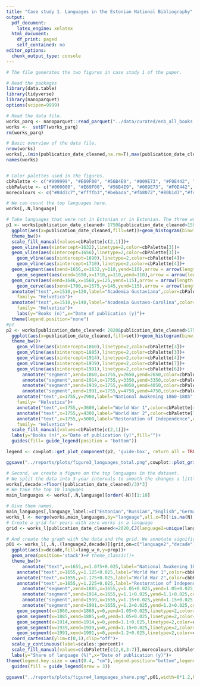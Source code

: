```yaml
---
title: "Case study 1. Languages in the Estonian National Bibliography"
output:
  pdf_document:
    latex_engine: xelatex
  html_document:
    df_print: paged
    self_contained: no
editor_options:
  chunk_output_type: console
---
```





```r

# The file generates the two figures in case study 1 of the paper.

# Read the packages
library(data.table)
library(tidyverse)
library(nanoparquet)
options(scipen=9999)

# Read the data file.
works_parq <- nanoparquet::read_parquet("../data/curated/enb_all_books.parquet")
works <-  setDT(works_parq)
rm(works_parq)

# Basic overview of the data file.
nrow(works)
works[,.(min(publication_date_cleaned,na.rm=T),max(publication_date_cleaned,na.rm=T))]
names(works)


# Color palettes used in the figures.
cbPalette <- c("#999999", "#E69F00", "#56B4E9", "#009E73", "#F0E442", "#0072B2", "#D55E00", "#CC79A7")
cbbPalette <- c("#000000", "#E69F00", "#56B4E9", "#009E73", "#F0E442", "#0072B2", "#D55E00", "#CC79A7")
morecolours <- c("#8dd3c7","#ffffb3","#bebada","#fb8072","#80b1d3","#fdb462","#b3de69","#fccde5","#d9d9d9","#bc80bd","#ccebc5","#ffed6f")

# We can count the top languages here.
works[,.N,language]

# Take languages that were not in Estonian or in Estonian. The three works without a language marked are excluded from the graph. We build the figure out of two components to represent different time periods. We also annotate significant time periods and events in the figure.
p1 <- works[publication_date_cleaned< 1750&publication_date_cleaned>1500][language=="est",set:="Estonian"][language!="est"|is.na(language),set:="Other languages"]%>%
  ggplot(aes(x=publication_date_cleaned,fill=set))+geom_histogram(binwidth=1)+
  theme_bw()+
  scale_fill_manual(values=cbPalette[c(2,1)])+
  geom_vline(aes(xintercept=1632),linetype=2,color=cbPalette[3])+
  geom_vline(aes(xintercept=1656),linetype=2,color=cbPalette[3])+
    geom_vline(aes(xintercept=1690),linetype=2,color=cbPalette[4])+
    geom_vline(aes(xintercept=1710),linetype=2,color=cbPalette[4])+
  geom_segment(aes(xend=1656,x=1632,y=110,yend=110),arrow = arrow(length = unit(0.03, "npc"),ends="both"),color=cbPalette[3],linewidth=0.2)+
    geom_segment(aes(xend=1690,x=1710,y=110,yend=110),arrow = arrow(length = unit(0.03, "npc"),ends="both"),color=cbPalette[4],linewidth=0.2)+
  geom_curve(aes(xend=1646,x=1560,y=125,yend=115),arrow = arrow(length = unit(0.03, "npc")),color=cbPalette[3],linewidth=0.2,curvature=-0.2)+
    geom_curve(aes(xend=1700,x=1575,y=145,yend=115),arrow = arrow(length = unit(0.03, "npc")),color=cbPalette[4],linewidth=0.2,curvature=-0.2)+
  annotate("text",x=1510,y=120,label="Academia Gustaviana",color=cbPalette[3],hjust=0, size = 3.5,
    family= "Helvetica")+
  annotate("text",x=1510,y=140,label="Academia Gustavo-Carolina",color=cbPalette[4],hjust=0,alpha=0.9, size = 3.5,
    family= "Helvetica")+
    labs(y="Books (n)",x="Date of publication (y)")+
  theme(legend.position="none")
#p1
p2 <- works[publication_date_cleaned< 2020&publication_date_cleaned>1750][language=="est",set:="Estonian"][language!="est"|is.na(language),set:="Other languages"] %>%
  ggplot(aes(x=publication_date_cleaned,fill=set))+geom_histogram(binwidth=1)+
  theme_bw()+
    geom_vline(aes(xintercept=1860),linetype=2,color=cbPalette[3])+
    geom_vline(aes(xintercept=1885),linetype=2,color=cbPalette[3])+
    geom_vline(aes(xintercept=1914),linetype=2,color=cbPalette[4])+
    geom_vline(aes(xintercept=1939),linetype=2,color=cbPalette[7])+
    geom_vline(aes(xintercept=1991),linetype=2,color=cbPalette[6])+
      annotate("segment",xend=1860,x=1755,y=2650,yend=2650,color=cbPalette[3],linewidth=0.2,linetype="bb")+
      annotate("segment",xend=1914,x=1755,y=3350,yend=3350,color=cbPalette[4],linewidth=0.2,linetype="bb")+
      annotate("segment",xend=1939,x=1755,y=4050,yend=4050,color=cbPalette[7],linewidth=0.2,linetype="bb")+
      annotate("segment",xend=1991,x=1755,y=4750,yend=4750,color=cbPalette[6],linewidth=0.2,linetype="bb")+
    annotate("text",x=1755,y=2900,label="National Awakening 1860-1885",color=cbPalette[3],hjust=0, size = 3.5,
    family= "Helvetica")+
    annotate("text",x=1755,y=3600,label="World War 1",color=cbPalette[4],hjust=0, size = 3.5, family= "Helvetica")+
    annotate("text",x=1755,y=4300,label="World War 2",color=cbPalette[7],hjust=0, size = 3.5, family= "Helvetica")+
    annotate("text",x=1755,y=5000,label="Restoration of Independence",color=cbPalette[6],hjust=0, size = 3.5,
    family= "Helvetica")+
  scale_fill_manual(values=cbPalette[c(2,1)])+
  labs(y="Books (n)",x="Date of publication (y)",fill="")+
  guides(fill= guide_legend(position = "bottom"))

legend <- cowplot::get_plot_component(p2, 'guide-box', return_all = TRUE)[[3]]

ggsave("../reports/plots/figure3_languages_total.png",cowplot::plot_grid(p1,p2+ theme(legend.position = "none"), legend,ncol=1, rel_heights = c(4.5,4.5,0.5)),width=8,height=6,bg="white")

# Second, we create a figure on the top languages in the dataset.
# We split the data into 3-year intervals to smooth the changes a little bit (despite it being called a decade in the function). 
works[,decade:=floor((publication_date_cleaned)/3)*3]
# We take the top 10 languges
main_languages <- works[,.N,language][order(-N)][1:10]

# Give them names.
main_languages[,language_label:=c("Estonian","Russian","English","German","Latin","Finnish","Swedish","French","Latvian","Lithuanian")]
works_l <- merge(works,main_languages,by="language",all.x=T)[!is.na(N),language2:=language_label][is.na(N),language2:="Other"]
# Create a grid for years with zero works in a language
grid <- works_l[publication_date_cleaned<=2020,CJ(language2=unique(language2),decade=unique(decade))]

# And create the graph with the data and the grid. We annotate significant events on the graph.
p01 <- works_l[,.N,.(language2,decade)][grid,on=c("language2","decade")][is.na(N),N:=0][decade>=1600&decade<2020][language2!=""][,prop:=N/sum(N),.(decade)][,lang_in_data:=sum(N),by=language2][,lang_w_n:=paste0(language2, " (n = ",lang_in_data,")")][,lang_w_n:=fct_reorder(lang_w_n,-lang_in_data)] %>%
  ggplot(aes(x=decade,fill=lang_w_n,y=prop))+
  geom_area(position='stack')+# theme_classic()+
  theme_bw()+
      annotate("text",x=1655,y=1.075+0.025,label="National Awakening 1860-1885",color=cbbPalette[1],hjust=0,alpha=0.75)+
    annotate("text",x=1655,y=1.125+0.025,label="World War 1",color=cbbPalette[1],hjust=0,alpha=0.75)+
    annotate("text",x=1655,y=1.175+0.025,label="World War 2",color=cbbPalette[1],hjust=0,alpha=0.75)+
    annotate("text",x=1655,y=1.225+0.025,label="Restoration of Independence",color=cbbPalette[1],hjust=0,alpha=0.75)+
      annotate("segment",xend=1885,x=1655,y=1.05+0.025,yend=1.05+0.025,color=cbPalette[1],linewidth=0.4,linetype="bb")+
      annotate("segment",xend=1914,x=1655,y=1.1+0.025,yend=1.1+0.025,color=cbPalette[1],linewidth=0.4,linetype="bb")+
      annotate("segment",xend=1939,x=1655,y=1.15+0.025,yend=1.15+0.025,color=cbPalette[1],linewidth=0.4,linetype="bb")+
      annotate("segment",xend=1991,x=1655,y=1.2+0.025,yend=1.2+0.025,color=cbPalette[1],linewidth=0.4,linetype="bb")+
    geom_segment(x=1860,xend=1860,y=0,yend=1.05+0.025,linetype=2,color=cbPalette[1])+
    geom_segment(x=1885,xend=1885,y=0,yend=1.05+0.025,linetype=2,color=cbPalette[1])+
    geom_segment(x=1914,xend=1914,y=0,yend=1.1+0.025,linetype=2,color=cbPalette[1])+
    geom_segment(x=1939,xend=1939,y=0,yend=1.15+0.025,linetype=2,color=cbPalette[1])+
    geom_segment(x=1991,xend=1991,y=0,yend=1.2+0.025,linetype=2,color=cbPalette[1])+
  coord_cartesian(ylim=c(0,1),clip="off")+
  scale_y_continuous(label=scales::percent)+
  scale_fill_manual(values=c(cbPalette[c(2,8,3:7)],morecolours,cbbPalette,morecolours),name="")+
  labs(y="Share of language (%)",x="Date of publication (y)")+
theme(legend.key.size = unit(0.4, "cm"),legend.position="bottom",legend.title=element_blank(),plot.margin = margin(80, 20, 10, 10))+
  guides(fill = guide_legend(nrow = 3))

ggsave("../reports/plots/figure4_languages_share.png",p01,width=8*1.2,height=6*1.15)


```
